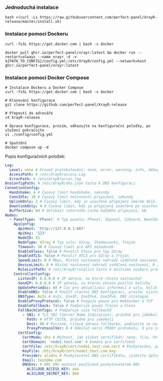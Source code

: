 ### Jednoduchá instalace

```shell
bash <(curl -Ls https://raw.githubusercontent.com/perfect-panel/XrayR-release/master/install.sh)
```

### Instalace pomocí Dockeru

```
curl -fsSL https://get.docker.com | bash -s docker

docker pull ghcr.io/perfect-panel/xrayr:latest && docker run --restart=always --name xrayr -d -v ${PATH_TO_CONFIG}/config.yml:/etc/XrayR/config.yml --network=host ghcr.io/perfect-panel/xrayr:latest
```

### Instalace pomocí Docker Compose

```
# Instalace Dockeru a Docker Compose
curl -fsSL https://get.docker.com | bash -s docker

# Klonování konfigurace
git clone https://github.com/perfect-panel/XrayR-release

# Přepnutí do adresáře
cd XrayR-release

# Úprava konfigurace, prosím, odkazujte na konfigurační položky, po uložení pokračujte
vi ./config/config.yml

# Spuštění
docker compose up -d
```

Popis konfiguračních položek:

```yaml
Log:
  Level: none # Úroveň protokolování: none, error, warning, info, debug
  AccessPath: # /etc/XrayR/access.Log
  ErrorPath: # /etc/XrayR/error.log
DnsConfigPath: # /etc/XrayR/dns.json Cesta k DNS konfiguraci
ConnetionConfig:
  Handshake: 4 # Časový limit handshake, sekundy
  ConnIdle: 10 # Časový limit nečinnosti připojení, sekundy
  UplinkOnly: 2 # Časový limit, kdy je uzavřeno připojení směrem dolů, sekundy
  DownlinkOnly: 4 # Časový limit, kdy je připojení uzavřeno po uzavření směru nahoru, sekundy
  BufferSize: 64 # Velikost interního cache každého připojení, kB
Nodes:
  - PanelType: 'PPanel' # Typ panelu: PPanel, SSpanel, V2board, NewV2board, PMpanel, Proxypanel, V2RaySocks
    ApiConfig:
      ApiHost: 'http://127.0.0.1:667'
      ApiKey: '123'
      NodeID: 41
      NodeType: V2ray # Typ uzlu: V2ray, Shadowsocks, Trojan
      Timeout: 30 # Časový limit pro API požadavek
      EnableVless: false # Povolit Vless pro typ V2ray
      EnableXTLS: false # Povolit XTLS pro V2ray a Trojan
      SpeedLimit: 0 # Mbps, Místní nastavení nahradí vzdálená nastavení, 0 znamená zakázat
      DeviceLimit: 0 # Místní nastavení nahradí vzdálená nastavení, 0 znamená zakázat
      RuleListPath: # /etc/XrayR/rulelist Cesta k místnímu souboru pravidel
    ControllerConfig:
      ListenIP: 0.0.0.0 # IP adresa, na které chcete naslouchat
      SendIP: 0.0.0.0 # IP adresa, na kterou chcete posílat balíčky
      UpdatePeriodic: 60 # Čas pro aktualizaci informací o uzlu, kolik sekund.
      EnableDNS: false # Použít vlastní DNS konfiguraci, prosím, ujistěte se, že máte správně nastavený dns.json
      DNSType: AsIs # AsIs, UseIP, UseIPv4, UseIPv6, DNS strategie
      EnableProxyProtocol: false # Funguje pouze pro WebSocket a TCP
      EnableFallback: false # Podporuje pouze Trojan a Vless
      FallBackConfigs: # Podporuje více fallbacků
        - SNI: # TLS SNI (Server Name Indication), prázdné pro jakékoli
          Path: # HTTP CESTA, prázdné pro jakékoli
          Dest: 80 # Povinné, cílová adresa fallbacku, podívejte se na https://xtls.github.io/config/fallback/ pro podrobnosti.
          ProxyProtocolVer: 0 # Odeslat verzi PROXY protokolu, 0 pro zakázání
      CertConfig:
        CertMode: dns # Možnost, jak získat certifikát: none, file, http, dns. Výběr "none" trvale zakáže konfiguraci tls.
        CertDomain: 'node1.test.com' # Doména pro certifikát
        CertFile: /etc/XrayR/cert/node1.test.com.cert # Poskytováno, pokud je CertMode soubor
        KeyFile: /etc/XrayR/cert/node1.test.com.key
        Provider: alidns # Poskytovatel DNS certifikátu, získejte úplný seznam podporovaných zde: https://go-acme.github.io/lego/dns/
        Email: test@me.com
        DNSEnv: # DNS ENV možnost používaná poskytovatelem DNS
          ALICLOUD_ACCESS_KEY: aaa
          ALICLOUD_SECRET_KEY: bbb
```



<Giscus />
